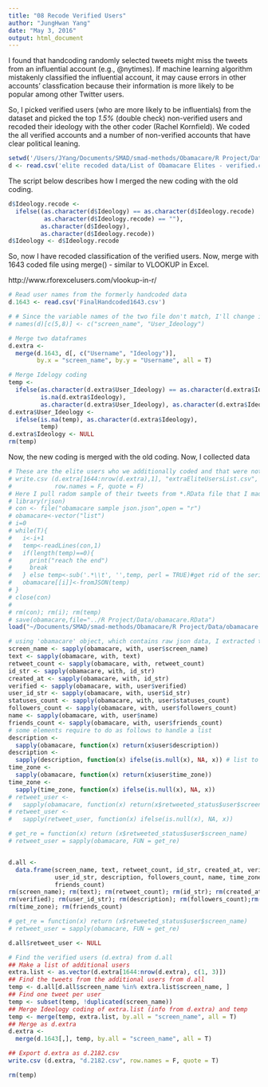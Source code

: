 ```yaml
---
title: "08 Recode Verified Users"
author: "JungHwan Yang"
date: "May 3, 2016"
output: html_document
---
```


I found that handcoding randomly selected tweets might miss the tweets from an influential account (e.g., @nytimes). If machine learning algorithm mistakenly classified the influential account, it may cause errors in other accounts' classfication because their information is more likely to be popular among other Twitter users.

So, I picked verified users (who are more likely to be influentials) from the dataset and picked the top *1.5%* (double check) non-verified users and recoded their ideology with the other coder (Rachel Kornfield). We coded the all verified accounts and a number of non-verified accounts that have clear political leaning.

```r
setwd('/Users/JYang/Documents/SMAD/smad-methods/Obamacare/R Project/Data/')
d <- read.csv('elite recoded data/List of Obamacare Elites - verified.csv')
```

The script below describes how I merged the new coding with the old coding.

```r
d$Ideology.recode <- 
  ifelse((as.character(d$Ideology) == as.character(d$Ideology.recode) |
          as.character(d$Ideology.recode) == ""),
         as.character(d$Ideology),
         as.character(d$Ideology.recode))
d$Ideology <- d$Ideology.recode
```

So, now I have recoded classification of the verified users.
Now, merge with 1643 coded file using merge() - similar to VLOOKUP in Excel.

http://www.rforexcelusers.com/vlookup-in-r/

```r
# Read user names from the formerly handcoded data
d.1643 <- read.csv('FinalHandcoded1643.csv')

# # Since the variable names of the two file don't match, I'll change it here.
# names(d)[c(5,8)] <- c("screen_name", "User_Ideology")

# Merge two dataframes
d.extra <- 
  merge(d.1643, d[, c("Username", "Ideology")],
        by.x = "screen_name", by.y = "Username", all = T)

# Merge Idelogy coding
temp <- 
  ifelse(as.character(d.extra$User_Ideology) == as.character(d.extra$Ideology) |
         is.na(d.extra$Ideology),
         as.character(d.extra$User_Ideology), as.character(d.extra$Ideology))
d.extra$User_Ideology <- 
  ifelse(is.na(temp), as.character(d.extra$Ideology),
         temp)
d.extra$Ideology <- NULL
rm(temp)
```

Now, the new coding is merged with the old coding. Now, I collected data

```r
# These are the elite users who we additionally coded and that were not in the initial coding set.
# write.csv (d.extra[1644:nrow(d.extra),1], "extraEliteUsersList.csv",
#            row.names = F, quote = F)
# Here I pull radom sample of their tweets from *.RData file that I made using obamacare sample json.json
# library(rjson)
# con <- file("obamacare sample json.json",open = "r")
# obamacare<-vector("list")
# i=0
# while(T){
#   i<-i+1
#   temp<-readLines(con,1)
#   if(length(temp)==0){
#     print("reach the end")
#     break
#   } else temp<-sub('.*\\t', '',temp, perl = TRUE)#get rid of the series ahead of json format
#   obamacare[[i]]<-fromJSON(temp)
# }
# close(con)
# 
# rm(con); rm(i); rm(temp)
# save(obamacare,file="../R Project/Data/obamacare.RData")
load("~/Documents/SMAD/smad-methods/Obamacare/R Project/Data/obamacare.RData")

# using 'obamacare' object, which contains raw json data, I extracted these properties:
screen_name <- sapply(obamacare, with, user$screen_name)
text <- sapply(obamacare, with, text)
retweet_count <- sapply(obamacare, with, retweet_count)
id_str <- sapply(obamacare, with, id_str)
created_at <- sapply(obamacare, with, id_str)
verified <- sapply(obamacare, with, user$verified)
user_id_str <- sapply(obamacare, with, user$id_str)
statuses_count <- sapply(obamacare, with, user$statuses_count)
followers_count <- sapply(obamacare, with, user$followers_count)
name <- sapply(obamacare, with, user$name)
friends_count <- sapply(obamacare, with, user$friends_count)
# some elements require to do as follows to handle a list
description <-
  sapply(obamacare, function(x) return(x$user$description))
description <- 
  sapply(description, function(x) ifelse(is.null(x), NA, x)) # list to vector
time_zone <-
  sapply(obamacare, function(x) return(x$user$time_zone))
time_zone <- 
  sapply(time_zone, function(x) ifelse(is.null(x), NA, x))
# retweet_user <- 
#   sapply(obamacare, function(x) return(x$retweeted_status$user$screen_name))
# retweet_user <- 
#   sapply(retweet_user, function(x) ifelse(is.null(x), NA, x))

# get_re = function(x) return (x$retweeted_status$user$screen_name)
# retweet_user = sapply(obamacare, FUN = get_re)


d.all <-
  data.frame(screen_name, text, retweet_count, id_str, created_at, verified,
             user_id_str, description, followers_count, name, time_zone,
             friends_count)
rm(screen_name); rm(text); rm(retweet_count); rm(id_str); rm(created_at);
rm(verified); rm(user_id_str); rm(description); rm(followers_count);rm(name);
rm(time_zone); rm(friends_count)

# get_re = function(x) return (x$retweeted_status$user$screen_name)
# retweet_user = sapply(obamacare, FUN = get_re)

d.all$retweet_user <- NULL

# Find the verified users (d.extra) from d.all
## Make a list of additional users
extra.list <- as.vector(d.extra[1644:nrow(d.extra), c(1, 3)])
## Find the tweets from the additional users from d.all
temp <- d.all[d.all$screen_name %in% extra.list$screen_name, ]
## Find one tweet per user
temp <- subset(temp, !duplicated(screen_name)) 
## Merge Ideology coding of extra.list (info from d.extra) and temp
temp <- merge(temp, extra.list, by.all = "screen_name", all = T)
## Merge as d.extra
d.extra <-
  merge(d.1643[,], temp, by.all = "screen_name", all = T)

## Export d.extra as d.2182.csv
write.csv (d.extra, "d.2182.csv", row.names = F, quote = T)

rm(temp)
```
